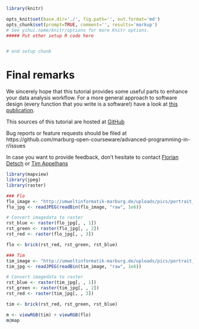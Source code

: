 ```r
library(knitr)

opts_knit$set(base.dir='./', fig.path='', out.format='md')
opts_chunk$set(prompt=TRUE, comment='', results='markup')
# See yihui.name/knitr/options for more Knitr options.
##### Put other setup R code here


# end setup chunk
```
# Final remarks

We sincerely hope that this tutorial provides some useful parts to enhance your data analysis workflow. For a more general approach to software design (every function that you write is a software!) have a look at [this publication](http://www.plosbiology.org/article/fetchObject.action?uri=info:doi/10.1371/journal.pbio.1001745&representation=PDF).

This sources of this tutorial are hosted at [GitHub](https://github.com/marburg-open-courseware/advanced-programming-in-r)

Bug reports or feature requests should be filed at https://github.com/marburg-open-courseware/advanced-programming-in-r/issues

In case you want to provide feedback, don't hesitate to contact [Florian Detsch](http://umweltinformatik-marburg.de/mitarbeiterinnen-und-mitarbeiter/florian-detsch/) or 
[Tim Appelhans](http://umweltinformatik-marburg.de/mitarbeiterinnen-und-mitarbeiter/tim-appelhans/)


```r
library(mapview)
library(jpeg)
library(raster)

### Flo
flo_image <- "http://umweltinformatik-marburg.de/uploads/pics/portrait_header_fdetsch_01.jpg"
flo_jpg <- readJPEG(readBin(flo_image, "raw", 1e6))

# Convert imagedata to raster
rst_blue <- raster(flo_jpg[, , 1])
rst_green <- raster(flo_jpg[, , 2])
rst_red <- raster(flo_jpg[, , 3])

flo <- brick(rst_red, rst_green, rst_blue)

### Tim
tim_image <- "http://umweltinformatik-marburg.de/uploads/pics/portrait_header_tappelhans_02.jpg"
tim_jpg <- readJPEG(readBin(tim_image, "raw", 1e6))

# Convert imagedata to raster
rst_blue <- raster(tim_jpg[, , 1])
rst_green <- raster(tim_jpg[, , 2])
rst_red <- raster(tim_jpg[, , 3])

tim <- brick(rst_red, rst_green, rst_blue)

m <- viewRGB(tim) + viewRGB(flo)
m@map
```
